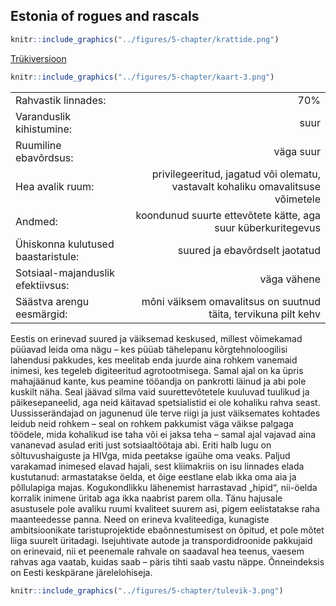 ## Estonia of rogues and rascals {-.chapter_section .chapter5_section .future_section}

<div class="map-icon">
```r
knitr::include_graphics("../figures/5-chapter/krattide.png")
```
</div>

<div><a class="print-btn" href="print/EIA-2019-5.1-Kratid.pdf"><i class="fa fa-file" aria-hidden="true"></i>Trükiversioon</a></div>

```r

knitr::include_graphics("../figures/5-chapter/kaart-3.png")

```

<table class="future-table">
<tbody>

<tr>
<td align="left" class="future-table-black">Rahvastik linnades:</td>
<td align="right" class="future-table-red">70%</td>
</tr>

<tr>
<td align="left" class="future-table-black">Varanduslik kihistumine:</td>
<td align="right" class="future-table-red">suur</td>
</tr>

<tr>
<td align="left" class="future-table-black">Ruumiline ebavõrdsus:</td>
<td align="right" class="future-table-red">väga suur</td>
</tr>

<tr>
<td align="left" class="future-table-black">Hea avalik ruum:</td>
<td align="right" class="future-table-red">privilegeeritud, jagatud või olematu, vastavalt kohaliku omavalitsuse võimetele</td>
</tr>

<tr>
<td align="left" class="future-table-black">Andmed:</td>
<td align="right" class="future-table-red">koondunud suurte ettevõtete kätte, aga suur küberkuritegevus</td>
</tr>

<tr>
<td align="left" class="future-table-black">Ühiskonna kulutused baastaristule:</td>
<td align="right" class="future-table-red">suured ja ebavõrdselt jaotatud</td>
</tr>

<tr>
<td align="left" class="future-table-black">Sotsiaal-majanduslik efektiivsus:</td>
<td align="right" class="future-table-red">väga vähene</td>
</tr>

<tr>
<td align="left" class="future-table-black">Säästva arengu eesmärgid:</td>
<td align="right" class="future-table-red">mõni väiksem omavalitsus on suutnud täita, tervikuna pilt kehv</td>
</tr>
</tbody></table>

Eestis on erinevad suured ja väiksemad keskused, millest võimekamad püüavad leida oma nägu – kes püüab tähelepanu kõrgtehnoloogilisi lahendusi pakkudes, kes meelitab enda juurde aina rohkem vanemaid inimesi, kes tegeleb digiteeritud agrotootmisega. Samal ajal on ka üpris mahajäänud kante, kus peamine tööandja on pankrotti läinud ja abi pole kuskilt näha. Seal jäävad silma vaid suurettevõtetele kuuluvad tuulikud ja päikesepaneelid, aga neid käitavad spetsialistid ei ole kohaliku rahva seast. Uussisserändajad on jagunenud üle terve riigi ja just väiksemates kohtades leidub neid rohkem – seal on rohkem pakkumist väga väikse palgaga töödele, mida kohalikud ise taha või ei jaksa teha – samal ajal vajavad aina vananevad asulad eriti just sotsiaaltöötaja abi. Eriti halb lugu on sõltuvushaiguste ja HIVga, mida peetakse igaühe oma veaks. Paljud varakamad inimesed elavad hajali, sest kliimakriis on isu linnades elada kustutanud: armastatakse öelda, et õige eestlane elab ikka oma aia ja põllulapiga majas. Kogukondlikku lähenemist harrastavad „hipid“, nii-öelda korralik inimene üritab aga ikka naabrist parem olla. Tänu hajusale asustusele pole avaliku ruumi kvaliteet suurem asi, pigem eelistatakse raha maanteedesse panna. Need on erineva kvaliteediga, kunagiste ambitsioonikate taristuprojektide ebaõnnestumisest on õpitud, et pole mõtet liiga suurelt üritadagi. Isejuhtivate autode ja transpordidroonide pakkujaid on erinevaid, nii et peenemale rahvale on saadaval hea teenus, vaesem rahvas aga vaatab, kuidas saab – päris tihti saab vastu näppe. Õnneindeksis on Eesti keskpärane järelelohiseja.

<div class="future-illustration">
```r

knitr::include_graphics("../figures/5-chapter/tulevik-3.png")

```
</div>
